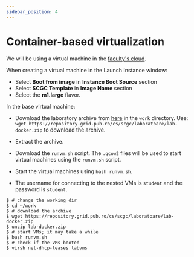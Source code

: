 ```yaml
---
sidebar_position: 4
---
```


# Container-based virtualization

We will be using a virtual machine in the [faculty's cloud](http://cloud.grid.pub.ro/).

When creating a virtual machine in the Launch Instance window:
  * Select **Boot from image** in **Instance Boot Source** section
  * Select **SCGC Template** in **Image Name** section
  * Select the **m1.large** flavor.

In the base virtual machine:
  * Download the laboratory archive from [here](https://repository.grid.pub.ro/cs/scgc/laboratoare/lab-docker.zip) in the `work` directory.
Use: `wget https://repository.grid.pub.ro/cs/scgc/laboratoare/lab-docker.zip` to download the archive.

  * Extract the archive.
  * Download the `runvm.sh` script.
The `.qcow2` files will be used to start virtual machines using the `runvm.sh` script.
  * Start the virtual machines using `bash runvm.sh`.
  * The username for connecting to the nested VMs is `student` and the password is `student`.

```shell-session
$ # change the working dir
$ cd ~/work
$ # download the archive
$ wget https://repository.grid.pub.ro/cs/scgc/laboratoare/lab-docker.zip
$ unzip lab-docker.zip
$ # start VMs; it may take a while
$ bash runvm.sh
$ # check if the VMs booted
$ virsh net-dhcp-leases labvms
```


<ContainerBasics/>


<ContainerDocker/>


<ContainerLXC/>


<ContainerLXD/>
